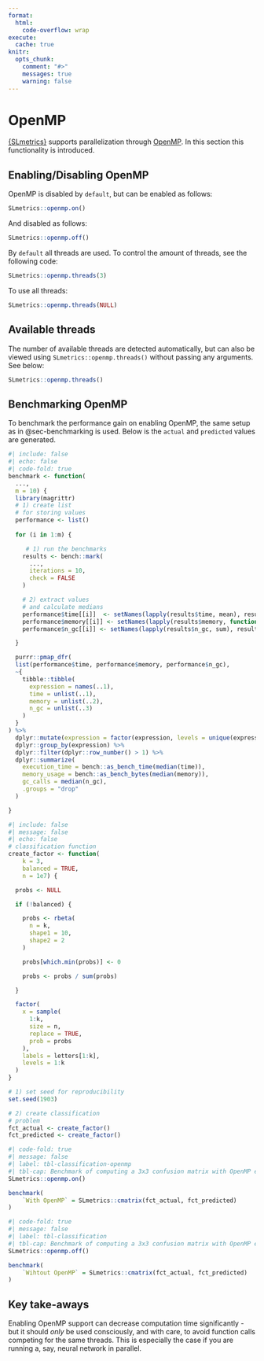 ```yaml
---
format:
  html:
    code-overflow: wrap
execute: 
  cache: true
knitr:
  opts_chunk:
    comment: "#>"
    messages: true
    warning: false
---
```

# OpenMP

[{SLmetrics}](https://github.com/serkor1/SLmetrics) supports parallelization through [OpenMP](https://www.openmp.org/). In this section this functionality is introduced.

## Enabling/Disabling OpenMP

OpenMP is disabled by `default`, but can be enabled as follows:

```r
SLmetrics::openmp.on()
```

And disabled as follows:

```r
SLmetrics::openmp.off()
```

By `default` all threads are used. To control the amount of threads, see the following code:

```r
SLmetrics::openmp.threads(3)
```

To use all threads:

```r
SLmetrics::openmp.threads(NULL)
```

## Available threads

The number of available threads are detected automatically, but can also be viewed using `SLmetrics::openmp.threads()` without passing any arguments. See below:

```r
SLmetrics::openmp.threads()
```

## Benchmarking OpenMP

To benchmark the performance gain on enabling OpenMP, the same setup as in @sec-benchmarking is used. Below is the `actual` and `predicted` values are generated.

```r
#| include: false
#| echo: false
#| code-fold: true
benchmark <- function(
  ..., 
  m = 10) {
  library(magrittr)
  # 1) create list
  # for storing values
  performance <- list()
  
  for (i in 1:m) {

     # 1) run the benchmarks
    results <- bench::mark(
      ...,
      iterations = 10,
      check = FALSE
    )

    # 2) extract values
    # and calculate medians
    performance$time[[i]]  <- setNames(lapply(results$time, mean), results$expression)
    performance$memory[[i]] <- setNames(lapply(results$memory, function(x) { sum(x$bytes, na.rm = TRUE)}), results$expression)
    performance$n_gc[[i]] <- setNames(lapply(results$n_gc, sum), results$expression)

  }

  purrr::pmap_dfr(
  list(performance$time, performance$memory, performance$n_gc), 
  ~{
    tibble::tibble(
      expression = names(..1),
      time = unlist(..1),
      memory = unlist(..2),
      n_gc = unlist(..3)
    )
  }
) %>%
  dplyr::mutate(expression = factor(expression, levels = unique(expression))) %>%
  dplyr::group_by(expression) %>%
  dplyr::filter(dplyr::row_number() > 1) %>%
  dplyr::summarize(
    execution_time = bench::as_bench_time(median(time)),
    memory_usage = bench::as_bench_bytes(median(memory)),
    gc_calls = median(n_gc),
    .groups = "drop"
  )

}
```


```r
#| include: false
#| message: false
#| echo: false
# classification function
create_factor <- function(
    k = 3,
    balanced = TRUE,
    n = 1e7) {

  probs <- NULL

  if (!balanced) {

    probs <- rbeta(
      n = k,
      shape1 = 10,
      shape2 = 2
    )

    probs[which.min(probs)] <- 0

    probs <- probs / sum(probs)

  }

  factor(
    x = sample(
      1:k,
      size = n,
      replace = TRUE,
      prob = probs
    ),
    labels = letters[1:k],
    levels = 1:k
  )
}
```

```r
# 1) set seed for reproducibility
set.seed(1903)

# 2) create classification
# problem
fct_actual <- create_factor()
fct_predicted <- create_factor()
```


```r
#| code-fold: true
#| message: false
#| label: tbl-classification-openmp
#| tbl-cap: Benchmark of computing a 3x3 confusion matrix with OpenMP enabled. Each benchmark is run 10 times with two input vectors of 10 million elements.
SLmetrics::openmp.on()

benchmark(
    `With OpenMP` = SLmetrics::cmatrix(fct_actual, fct_predicted)
)
```


```r
#| code-fold: true
#| message: false
#| label: tbl-classification
#| tbl-cap: Benchmark of computing a 3x3 confusion matrix with OpenMP enabled. Each benchmark is run 10 times with two input vectors of 10 million elements.
SLmetrics::openmp.off()

benchmark(
    `Wihtout OpenMP` = SLmetrics::cmatrix(fct_actual, fct_predicted)
)
```

## Key take-aways

Enabling OpenMP support can decrease computation time significantly - but it should *only* be used consciously, and with care, to avoid function calls competing for the same threads. This is especially the case if you are running a, say, neural network in parallel.
